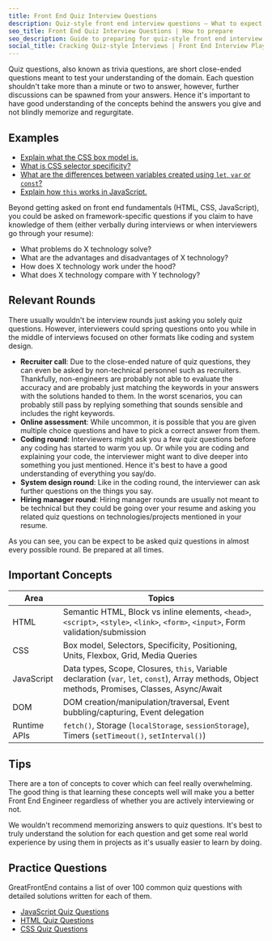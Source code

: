 ```yaml
---
title: Front End Quiz Interview Questions
description: Quiz-style front end interview questions — What to expect, concepts to learn, and 100+ important practice questions.
seo_title: Front End Quiz Interview Questions | How to prepare
seo_description: Guide to preparing for quiz-style front end interview questions — What to expect, concepts to learn, and 100+ important practice questions.
social_title: Cracking Quiz-style Interviews | Front End Interview Playbook
---
```


Quiz questions, also known as trivia questions, are short close-ended questions meant to test your understanding of the domain. Each question shouldn't take more than a minute or two to answer, however, further discussions can be spawned from your answers. Hence it's important to have good understanding of the concepts behind the answers you give and not blindly memorize and regurgitate.

## Examples

- [Explain what the CSS box model is.](/questions/quiz/explain-your-understanding-of-the-box-model-and-how-you-would-tell-the-browser-in-css-to-render-your-layout-in-different-box-models)
- [What is CSS selector specificity?](/questions/quiz/what-is-css-selector-specificity-and-how-does-it-work)
- [What are the differences between variables created using `let`, `var` or `const`?](/questions/quiz/what-are-the-differences-between-variables-created-using-let-var-or-const)
- [Explain how `this` works in JavaScript.](/questions/quiz/explain-how-this-works-in-javascript)

Beyond getting asked on front end fundamentals (HTML, CSS, JavaScript), you could be asked on framework-specific questions if you claim to have knowledge of them (either verbally during interviews or when interviewers go through your resume):

- What problems do X technology solve?
- What are the advantages and disadvantages of X technology?
- How does X technology work under the hood?
- What does X technology compare with Y technology?

## Relevant Rounds

There usually wouldn't be interview rounds just asking you solely quiz questions. However, interviewers could spring questions onto you while in the middle of interviews focused on other formats like coding and system design.

- **Recruiter call**: Due to the close-ended nature of quiz questions, they can even be asked by non-technical personnel such as recruiters. Thankfully, non-engineers are probably not able to evaluate the accuracy and are probably just matching the keywords in your answers with the solutions handed to them. In the worst scenarios, you can probably still pass by replying something that sounds sensible and includes the right keywords.
- **Online assessment**: While uncommon, it is possible that you are given multiple choice questions and have to pick a correct answer from them.
- **Coding round**: Interviewers might ask you a few quiz questions before any coding has started to warm you up. Or while you are coding and explaining your code, the interviewer might want to dive deeper into something you just mentioned. Hence it's best to have a good understanding of everything you say/do.
- **System design round**: Like in the coding round, the interviewer can ask further questions on the things you say.
- **Hiring manager round**: Hiring manager rounds are usually not meant to be technical but they could be going over your resume and asking you related quiz questions on technologies/projects mentioned in your resume.

As you can see, you can be expect to be asked quiz questions in almost every possible round. Be prepared at all times.

## Important Concepts

| Area | Topics |
| --- | --- |
| HTML | Semantic HTML, Block vs inline elements, `<head>`, `<script>`, `<style>`, `<link>`, `<form>`, `<input>`, Form validation/submission |
| CSS | Box model, Selectors, Specificity, Positioning, Units, Flexbox, Grid, Media Queries |
| JavaScript | Data types, Scope, Closures, `this`, Variable declaration (`var`, `let`, `const`), Array methods, Object methods, Promises, Classes, Async/Await |
| DOM | DOM creation/manipulation/traversal, Event bubbling/capturing, Event delegation |
| Runtime APIs | `fetch()`, Storage (`localStorage`, `sessionStorage`), Timers (`setTimeout()`, `setInterval()`) |

## Tips

There are a ton of concepts to cover which can feel really overwhelming. The good thing is that learning these concepts well will make you a better Front End Engineer regardless of whether you are actively interviewing or not.

We wouldn't recommend memorizing answers to quiz questions. It's best to truly understand the solution for each question and get some real world experience by using them in projects as it's usually easier to learn by doing.

## Practice Questions

GreatFrontEnd contains a list of over 100 common quiz questions with detailed solutions written for each of them.

- [JavaScript Quiz Questions](/questions/javascript-interview-questions/quiz)
- [HTML Quiz Questions](/questions/html-interview-questions/quiz)
- [CSS Quiz Questions](/questions/css-interview-questions/quiz)
